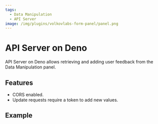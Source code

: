 ```yaml
---
tags:
  - Data Manipulation
  - API Server
image: /img/plugins/volkovlabs-form-panel/panel.png
---
```



# API Server on Deno

API Server on Deno allows retrieving and adding user feedback from the Data Manipulation panel.

## Features

- CORS enabled.
- Update requests require a token to add new values.

## Example

<Code
  url="https://github.com/VolkovLabs/volkovlabs-form-panel/blob/main/server-deno/server.ts"
  language="js"
/>
